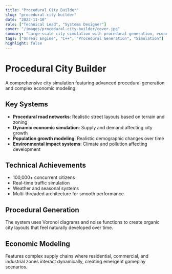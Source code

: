 ```yaml
---
title: "Procedural City Builder"
slug: "procedural-city-builder"
date: "2023-11-10"
role: ["Technical Lead", "Systems Designer"]
cover: "/images/procedural-city-builder/cover.jpg"
summary: "Large-scale city simulation with procedural generation, economic systems, and emergent urban development."
tags: ["Unreal Engine", "C++", "Procedural Generation", "Simulation"]
highlight: false
---
```


# Procedural City Builder

A comprehensive city simulation featuring advanced procedural generation and complex economic modeling.

## Key Systems
- **Procedural road networks**: Realistic street layouts based on terrain and zoning
- **Dynamic economic simulation**: Supply and demand affecting city growth
- **Population growth modeling**: Realistic demographic changes over time
- **Environmental impact systems**: Climate and pollution affecting development

## Technical Achievements
- 100,000+ concurrent citizens
- Real-time traffic simulation
- Weather and seasonal systems
- Multi-threaded architecture for smooth performance

## Procedural Generation
The system uses Voronoi diagrams and noise functions to create organic city layouts that feel naturally developed over time.

## Economic Modeling
Features complex supply chains where residential, commercial, and industrial zones interact dynamically, creating emergent gameplay scenarios.